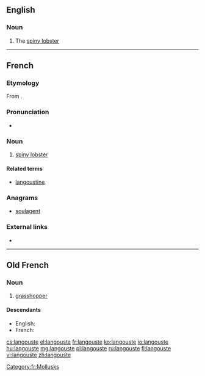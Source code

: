 ==English==

===Noun===
{{en-noun}}

# The [[spiny lobster]]

----

==French==
===Etymology===
From {{etyl|la|fr}} {{term|locusta|lang=la}}.
===Pronunciation===
* {{audio|Fr-langouste.ogg|Audio|lang=fr}}

===Noun===
{{fr-noun|f}}

# [[spiny lobster]]

====Related terms====
* [[langoustine]]

===Anagrams===
* [[soulagent#French|soulagent]]

===External links===
* {{R:TLFi}}

[[Category:fr:Mollusks]]

----

==Old French==

===Noun===
{{fro-noun|f}}

# [[grasshopper]]

====Descendants====
* English: {{l|en|locust}} {{qualifier|borrowed}}
* French: {{l|fr|langouste}}

[[cs:langouste]]
[[el:langouste]]
[[fr:langouste]]
[[ko:langouste]]
[[io:langouste]]
[[hu:langouste]]
[[mg:langouste]]
[[pl:langouste]]
[[ru:langouste]]
[[fi:langouste]]
[[vi:langouste]]
[[zh:langouste]]